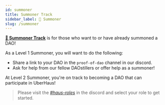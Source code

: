 ```yaml
---
id: summoner
title: Summoner Track
sidebar_label: 🏡 Summoner
slug: /summoner
--- 
```


[**🏡 Summoner Track**](https://discord.gg/UAa37HnzM6)
is for those who want to or have already summoned a DAO!

As a Level 1 Summoner, you will want to do the following: 

- Share a link to your DAO in the `proof-of-dao` channel in our discord. 
- Ask for help from our fellow DAOstillers or offer help as a summoner!

At Level 2 Summoner, you're on track to becoming a DAO that can participate in UberHaus!

> Please visit the [*#haus-roles*](https://discord.gg/89TsbY4S9g) in the discord and select your role to get started. 